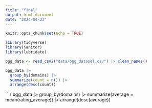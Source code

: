 ```yaml
---
title: "final"
output: html_document
date: "2024-04-23"
---
```


```r
knitr::opts_chunk$set(echo = TRUE)
```

```r
library(tidyverse)
library(janitor)
library(lubridate)
```

```r
bgg_data <- read_csv2("data/bgg_dataset.csv") |> clean_names()
```
```r
bgg_data |>
  group_by(domains) |>
  summarize(count = n()) |>
  arrange(desc(count))
```


```r
bgg_data |>
  group_by(domains) |>
  summarize(average = mean(rating_average)) |>
  arrange(desc(average))
